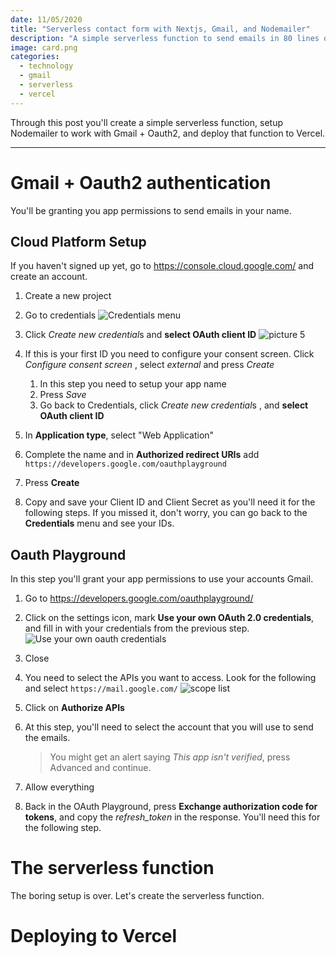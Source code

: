 ```yaml
---
date: 11/05/2020
title: "Serverless contact form with Nextjs, Gmail, and Nodemailer"
description: "A simple serverless function to send emails in 80 lines of code"
image: card.png
categories:
  - technology
  - gmail
  - serverless
  - vercel
---
```


Through this post you'll create a simple serverless function, setup Nodemailer to work with Gmail + Oauth2, and deploy that function to Vercel.

---

# Gmail + Oauth2 authentication

You'll be granting you app permissions to send emails in your name.

## Cloud Platform Setup

If you haven't signed up yet, go to https://console.cloud.google.com/ and create an account.

1. Create a new project
2. Go to credentials
   ![Credentials menu](ca51865b65ba10edc397c814f6dac303c331c718a2c7d6ba88f13f5b07799860.png)

3. Click *Create new credential*s and **select OAuth client ID**
   ![picture 5](83283703092d714ed8c447b61a7f7853e0b5ece627f8ad3193bc7f4eaf8db83a.png)
4. If this is your first ID you need to configure your consent screen. Click _Configure consent screen_ , select _external_ and press _Create_
   1. In this step you need to setup your app name
   2. Press _Save_
   3. Go back to Credentials, click *Create new credential*s , and **select OAuth client ID**
5. In **Application type**, select "Web Application"
6. Complete the name and in **Authorized redirect URIs** add `https://developers.google.com/oauthplayground`
7. Press **Create**
8. Copy and save your Client ID and Client Secret as you'll need it for the following steps. If you missed it, don't worry, you can go back to the **Credentials** menu and see your IDs.

## Oauth Playground

In this step you'll grant your app permissions to use your accounts Gmail.

1. Go to https://developers.google.com/oauthplayground/
2. Click on the settings icon, mark **Use your own OAuth 2.0 credentials**, and fill in with your credentials from the previous step.
   ![Use your own oauth credentials](9e75f0e0f5619d665da4dcb9d74f144ddd4d96689d422c439faabd80a8fb7d0e.png)
3. Close
4. You need to select the APIs you want to access. Look for the following and select `https://mail.google.com/`
   ![scope list](c4de45528bd751f500300768f16b0466e56449ea9190d3776c0e7e32f98026de.png)
5. Click on **Authorize APIs**
6. At this step, you'll need to select the account that you will use to send the emails.

   > You might get an alert saying _This app isn't verified_, press Advanced and continue.

7. Allow everything
8. Back in the OAuth Playground, press **Exchange authorization code for tokens**, and copy the _refresh_token_ in the response. You'll need this for the following step.

# The serverless function

The boring setup is over. Let's create the serverless function.

# Deploying to Vercel
